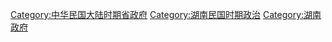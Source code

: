 [[Category:中华民国大陆时期省政府|Category:中华民国大陆时期省政府]]
[[Category:湖南民国时期政治|Category:湖南民国时期政治]]
[[Category:湖南政府|Category:湖南政府]]